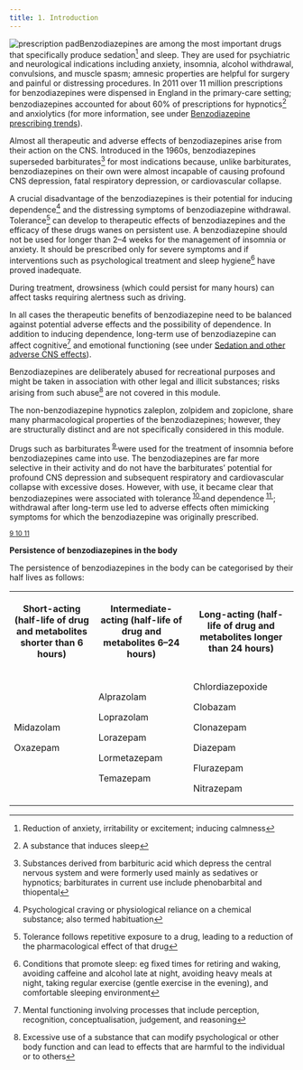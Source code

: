 ```yaml
---
title: 1. Introduction
---
```



![prescription pad](../../assets/con247106.jpg)Benzodiazepines are among the most important drugs that specifically produce sedation[^1] and sleep. They are used for psychiatric and neurological indications including anxiety, insomnia, alcohol withdrawal, convulsions, and muscle spasm; amnesic properties are helpful for surgery and painful or distressing procedures. In 2011 over 11 million prescriptions for benzodiazepines were dispensed in England in the primary-care setting; benzodiazepines accounted for about 60% of prescriptions for hypnotics[^2] and anxiolytics (for more information, see under [Benzodiazepine prescribing trends](/benzodiazepines/CON234573_20)).

Almost all therapeutic and adverse effects of benzodiazepines arise from their action on the CNS. Introduced in the 1960s, benzodiazepines superseded barbiturates[^3] for most indications because, unlike barbiturates, benzodiazepines on their own were almost incapable of causing profound CNS depression, fatal respiratory depression, or cardiovascular collapse.

A crucial disadvantage of the benzodiazepines is their potential for inducing dependence[^4] and the distressing symptoms of benzodiazepine withdrawal. Tolerance[^5] can develop to therapeutic effects of benzodiazepines and the efficacy of these drugs wanes on persistent use. A benzodiazepine should not be used for longer than 2–4 weeks for the management of insomnia or anxiety. It should be prescribed only for severe symptoms and if interventions such as psychological treatment and sleep hygiene[^6] have proved inadequate.

During treatment, drowsiness (which could persist for many hours) can affect tasks requiring alertness such as driving.

In all cases the therapeutic benefits of benzodiazepine need to be balanced against potential adverse effects and the possibility of dependence. In addition to inducing dependence, long-term use of benzodiazepine can affect cognitive[^7] and emotional functioning (see under [Sedation and other adverse CNS effects](/benzodiazepines/CON234573_6)).

Benzodiazepines are deliberately abused for recreational purposes and might be taken in association with other legal and illicit substances; risks arising from such abuse[^8] are not covered in this module.

The non-benzodiazepine hypnotics zaleplon, zolpidem and zopiclone, share many pharmacological properties of the benzodiazepines; however, they are structurally distinct and are not specifically considered in this module.

<Expander title="Did you know...">
 <p>
  Drugs such as barbiturates<sup>
   <a class="footnote-ref" href="#fn-9">
    9
   </a>
  </sup> were used for the treatment of insomnia before benzodiazepines came into use. The benzodiazepines are far more selective in their activity and do not have the barbiturates’ potential for profound CNS depression and subsequent respiratory and cardiovascular collapse with excessive doses. However, with use, it became clear that benzodiazepines were associated with tolerance<sup>
   <a class="footnote-ref" href="#fn-10">
    10
   </a>
  </sup> and dependence<sup>
   <a class="footnote-ref" href="#fn-11">
    11
   </a>
  </sup>; withdrawal after long-term use led to adverse effects often mimicking symptoms for which the benzodiazepine was originally prescribed.
 </p>
</Expander>

<div class="collected-footnotes">
  <sup>
    <a class="footnote-ref" href="#fn-9">
      9
    </a>
  </sup>
  <sup>
    <a class="footnote-ref" href="#fn-10">
      10
    </a>
  </sup>
  <sup>
    <a class="footnote-ref" href="#fn-11">
      11
    </a>
  </sup>
</div>



**Persistence of benzodiazepines in the body**

The persistence of benzodiazepines in the body can be categorised by their half lives as follows:


<table>
 <tr>
  <th>
   <p>
    <strong>
     Short-acting
    </strong> (half-life of drug and metabolites shorter than 6 hours)
   </p>
  </th>
  <th>
   <p>
    <strong>
     Intermediate-acting
    </strong> (half-life of drug and metabolites 6–24 hours)
   </p>
  </th>
  <th>
   <p>
    <strong>
     Long-acting
    </strong> (half-life of drug and metabolites longer than 24 hours)
   </p>
  </th>
 </tr>
 <tr>
  <td>
   <p>
    Midazolam
   </p>
   <p>
    Oxazepam
   </p>
  </td>
  <td>
   <p>
    Alprazolam
   </p>
   <p>
    Loprazolam
   </p>
   <p>
    Lorazepam
   </p>
   <p>
    Lormetazepam
   </p>
   <p>
    Temazepam
   </p>
  </td>
  <td>
   <p>
    Chlordiazepoxide
   </p>
   <p>
    Clobazam
   </p>
   <p>
    Clonazepam
   </p>
   <p>
    Diazepam
   </p>
   <p>
    Flurazepam
   </p>
   <p>
    Nitrazepam
   </p>
  </td>
 </tr>
</table>





[^1]: Reduction of anxiety, irritability or excitement; inducing calmness


[^2]: A substance that induces sleep


[^3]: Substances derived from barbituric acid which depress the central nervous system and were formerly used mainly as sedatives or hypnotics; barbiturates in current use include phenobarbital and thiopental


[^4]: Psychological craving or physiological reliance on a chemical substance; also termed habituation


[^5]: Tolerance follows repetitive exposure to a drug, leading to a reduction of the pharmacological effect of that drug


[^6]: Conditions that promote sleep: eg fixed times for retiring and waking, avoiding caffeine and alcohol late at night, avoiding heavy meals at night, taking regular exercise (gentle exercise in the evening), and comfortable sleeping environment


[^7]: Mental functioning involving processes that include perception, recognition, conceptualisation, judgement, and reasoning


[^8]: Excessive use of a substance that can modify psychological or other body function and can lead to effects that are harmful to the individual or to others


[^9]: Substances derived from barbituric acid which depress the central nervous system and were formerly used mainly as sedatives or hypnotics; barbiturates in current use include phenobarbital and thiopental


[^10]: Tolerance follows repetitive exposure to a drug, leading to a reduction of the pharmacological effect of that drug


[^11]: Psychological craving or physiological reliance on a chemical substance; also termed habituation
